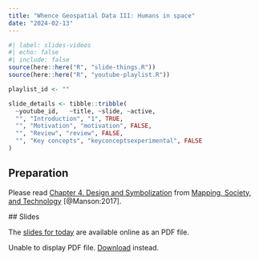 ```yaml
---
title: "Whence Geospatial Data III: Humans in space"
date: "2024-02-13"
---
```


```r
#| label: slides-videos
#| echo: false
#| include: false
source(here::here("R", "slide-things.R"))
source(here::here("R", "youtube-playlist.R"))

playlist_id <- ""

slide_details <- tibble::tribble(
  ~youtube_id,   ~title, ~slide, ~active,
  "", "Introduction", "1", TRUE,
  "", "Motivation", "motivation", FALSE,
  "", "Review", "review", FALSE,
  "", "Key concepts", "keyconceptsexperimental", FALSE
)
```

## Preparation
Please read [Chapter 4. Design and Symbolization](https://open.lib.umn.edu/mapping/chapter/4-design-and-symbolization/){target="_blank"} from [Mapping, Society, and Technology](https://open.lib.umn.edu/mapping/){target="_blank"} [@Manson:2017].

<!-- ## Content -->

<!-- - Spheroids, Ellipsoids, and Geoids (Oh My!) -->
<!-- - Projecting Earth -->
<!-- - Scale -->
<!-- - Geodatabases (and friends!) -->

 ## Slides 

 The [slides for today](/slides/VanDyke_et_al_Navajo.pdf){target="_blank"} are available online as an PDF file.

<object data="/slides/VanDyke_et_al_Navajo.pdf" type="application/pdf" width="100%" height="500px">
<p>Unable to display PDF file. <a href="/slides/VanDyke_et_al_Navajo.pdf">Download</a> instead.</p>
</object>

<!-- # ```{r show-slide-tabs, echo=FALSE, results="asis"}  -->
<!-- # slide_buttons("/slides/05-scales_of_measurement") -->
<!-- # # slide_tabs(slide_details, "/slides/01-slides.html") -->
<!-- # ``` -->

<!-- ```{r show-slides-xaringan, echo=FALSE} -->
<!-- xaringanExtra::embed_xaringan( -->
<!--   url = "/slides/05-scales_of_measurement.html", -->
<!--   ratio = "16:9" -->
<!-- ) -->
<!-- ``` -->

<!-- :::{.callout-tip} -->
<!-- **Fun fact**: If you type <kbd>?</kbd> (or <kbd>shift</kbd> + <kbd>/</kbd>) while going through the slides, you can see a list of slide-specific commands. -->
<!-- ::: -->
